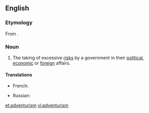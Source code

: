 ==English==

===Etymology===
From {{suffix|adventure|ism}}.

===Noun===
{{en-noun|-}}

# The taking of excessive [[risk]]s by a government in their [[political]], [[economic]] or [[foreign]] affairs.

====Translations====
{{trans-top|policy led by excessive risk taking}}
* French: {{t+|fr|aventurisme|m}}
{{trans-mid}}
* Russian: {{t|ru|авантюризм|m|sc=Cyrl}}
{{trans-bottom}}

[[et:adventurism]]
[[vi:adventurism]]